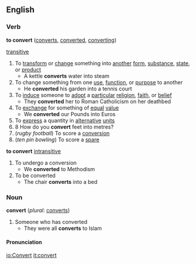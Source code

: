 ==English==

===Verb===
'''to convert'''  ([[converts]], [[converted]], [[converting]])

[[transitive]]
#To [[transform]] or [[change]] something into [[another]] [[form]], [[substance]], [[state]], or [[product]]
#* A kettle '''converts''' water into steam
#To change something from one [[use]], [[function]], or [[purpose]] to another
#* He '''converted''' his garden into a tennis court
#To [[induce]] someone to [[adopt]] a [[particular]] [[religion]], [[faith]], or [[belief]]
#* They '''converted''' her to Roman Catholicism on her deathbed
#To [[exchange]] for something of [[equal]] [[value]]
#* We '''converted''' our Pounds into Euros
#To [[express]] a quantity in [[alternative]] [[unit]]s
#8 How do you '''convert''' feet into metres?
#(''rugby football'') To score a [[conversion]]
#(''ten pin bowling'') To score a [[spare]]
'''to convert''' [[intransitive]]
#To undergo a conversion
#* We '''converted''' to Methodism
#To be converted
#* The chair '''converts''' into a bed

===Noun===
'''convert'''  (''plural:'' [[converts]])
#Someone who has converted
#* They were all '''converts''' to Islam

====Pronunciation====
{{substub}}

[[io:Convert]]
[[it:convert]]